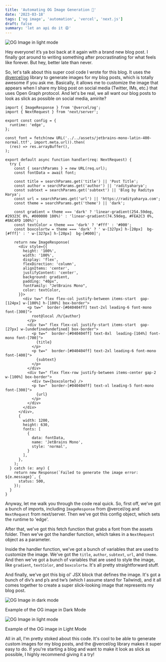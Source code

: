 ```yaml
---
title: 'Automating OG Image Generation 👀'
date: '2023-03-18'
tags: ['og image', 'automation', 'vercel', 'next.js']
draft: false
summary: 'let an api do it 😩'
---
```


<Image src="/static/images/content/og-image-light.png" alt="OG Image in light mode"/>

Hey everyone! it’s ya boi back at it again with a brand new blog post. I finally got around to writing something after procrastinating for what feels like forever. But hey, better late than never.

So, let's talk about this super cool code I wrote for this blog. It uses the [@vercel/og](https://www.npmjs.com/package/@vercel/og) library to generate images for my blog posts, which is totally awesome if you ask me. Basically, it allows me to customize the image that appears when I share my blog post on social media (Twitter, IMs, etc.) that uses Open Graph protocol. And let's be real, we all want our blog posts to look as slick as possible on social media, amirite?

```tsx
import { ImageResponse } from '@vercel/og';
import { NextRequest } from 'next/server';

export const config = {
  runtime: 'edge',
};

const font = fetch(new URL('../../assets/jetbrains-mono-latin-400-normal.ttf', import.meta.url)).then(
  (res) => res.arrayBuffer(),
);

export default async function handler(req: NextRequest) {
  try {
    const { searchParams } = new URL(req.url);
    const fontData = await font;

    const title = searchParams.get('title') || 'Post Title';
    const author = searchParams.get('author') || 'radityaharya';
    const subtext = searchParams.get('subtext') || 'Blog by Raditya Harya';
    const url = searchParams.get('url') || 'https://radityaharya.com';
    const theme = searchParams.get('theme') || 'dark';
    
    const gradient = theme === 'dark' ? 'linear-gradient(254.59deg, #29323C 0%, #000000 100%)' : 'linear-gradient(74.59deg, #FEA2C3 0%, #8AC4FD 100%)';
    const textColor = theme === 'dark' ? '#fff' : '#000';
    const boxcolortw = theme === 'dark' ? ' w-[327px] h-[20px]  bg-[#fff]' : ' w-[327px] h-[20px]  bg-[#000]';

    return new ImageResponse(
      <div style={{
        height: '100%',
        width: '100%',
        display: 'flex',
        flexDirection: 'column',
        alignItems: 'center',
        justifyContent: 'center',
        background: gradient,
        padding: "40px",
        fontFamily: "JetBrains Mono",
        color: textColor,
      }}>
        <div tw=" flex flex-col justify-between items-start  gap-[124px] w-[100%] h-[100%] box-border">
          <p tw="  border-[#040404ff] text-2xl leading-6 font-mono font-[300]">
            root@local /h/{author}
          </p>
          <div tw=" flex flex-col justify-start items-start  gap-[27px] w-[undefinedundefined] box-border">
            <p tw="  border-[#040404ff] text-8xl  leading-[104%] font-mono font-[700]">
              {title}
            </p>
            <p tw="  border-[#040404ff] text-2xl leading-6 font-mono font-[400]">
              {subtext}
            </p>
          </div>
          <div tw=" flex flex-row justify-between items-center gap-2 w-[100%] box-border">
            <div tw={boxcolortw} />
            <p tw="  border-[#040404ff] text-xl leading-5 font-mono font-[300]">
              {url}
            </p>
          </div>
        </div>
      </div>,
      {
        width: 1200,
        height: 630,
        fonts: [
          {
            data: fontData,
            name: 'JetBrains Mono',
            style: 'normal',
          }
        ],
      },
    );
  } catch (e: any) {
    return new Response(`Failed to generate the image error: ${e.message}`, {
      status: 500,
    });
  }
}
```

Anyway, let me walk you through the code real quick. So, first off, we've got a bunch of imports, including `ImageResponse` from @vercel/og and `NextRequest` from next/server. Then we've got this config object, which sets the runtime to 'edge'.

After that, we've got this fetch function that grabs a font from the assets folder. Then we've got the handler function, which takes in a `NextRequest` object as a parameter.

Inside the handler function, we've got a bunch of variables that are used to customize the image. We've got the `title`, `author`, `subtext`, `url`, and `theme`. And then we've got a bunch of variables that are used to style the image, like `gradient`, `textColor`, and `boxcolortw`. It's all pretty straightforward stuff.

And finally, we've got this big ol' JSX block that defines the image. It's got a bunch of div’s and p’s and tw’s (which I assume stand for Tailwind), and it all comes together to create a super slick-looking image that represents my blog post.

<Image src="/static/images/content/og-image-dark.png" alt="OG Image in dark mode"/>

Example of the OG image in Dark Mode

<Image src="/static/images/content/og-image-light.png" alt="OG Image in light mode"/>

Example of the OG image in Light Mode

All in all, I'm pretty stoked about this code. It's cool to be able to generate custom images for my blog posts, and the @vercel/og library makes it super easy to do. If you're starting a blog and want to make it look as slick as possible, I highly recommend giving it a try!

